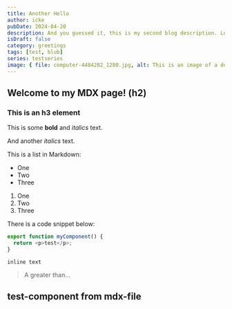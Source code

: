 ```yaml
---
title: Another Hello
author: icke
pubDate: 2024-04-20
description: And you guessed it, this is my second blog description. Lorem ipsum dolor sit, amet consectetur adipisicing elit. Laboriosam officiis iste sapiente labore voluptates expedita aspernatur quae neque, nam recusandae?
isDraft: false
category: greetings
tags: [test, blub]
series: testseries
image: { file: computer-4484282_1280.jpg, alt: This is an image of a desk }
---
```


## Welcome to my MDX page! (h2)

### This is an h3 element

This is some **bold** and _italics_ text.

And another _italics_ text.

This is a list in <AffiliateLink type='order' partner='tradeRepublic'>Markdown</AffiliateLink>:

- One
- Two
- Three

1. One
1. Two
1. Three

There is a code snippet below:

```ts
export function myComponent() {
  return <p>test</p>;
}
```

`inline text`

> A greater than…

<h2 class="text-danger">test-component from mdx-file</h2>
